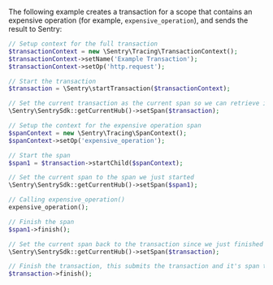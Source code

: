 The following example creates a transaction for a scope that contains an expensive operation (for example, `expensive_operation`), and sends the result to Sentry:

```php
// Setup context for the full transaction
$transactionContext = new \Sentry\Tracing\TransactionContext();
$transactionContext->setName('Example Transaction');
$transactionContext->setOp('http.request');

// Start the transaction
$transaction = \Sentry\startTransaction($transactionContext);

// Set the current transaction as the current span so we can retrieve it later
\Sentry\SentrySdk::getCurrentHub()->setSpan($transaction);

// Setup the context for the expensive operation span
$spanContext = new \Sentry\Tracing\SpanContext();
$spanContext->setOp('expensive_operation');

// Start the span
$span1 = $transaction->startChild($spanContext);

// Set the current span to the span we just started
\Sentry\SentrySdk::getCurrentHub()->setSpan($span1);

// Calling expensive_operation()
expensive_operation();

// Finish the span
$span1->finish();

// Set the current span back to the transaction since we just finished the previous span
\Sentry\SentrySdk::getCurrentHub()->setSpan($transaction);

// Finish the transaction, this submits the transaction and it's span to Sentry
$transaction->finish();
```
